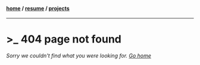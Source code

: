 #### [home](/) / [resume](/resume) / [projects](/projects)
---
# >_ 404 page not found

_Sorry we couldn't find what you were looking for. [Go home](/)_